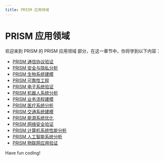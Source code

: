 ```yaml
---
title: PRISM 应用领域
---
```


# PRISM 应用领域

欢迎来到 PRISM 的 PRISM 应用领域 部分，在这一章节中，你将学到以下内容：

- [PRISM 通信协议验证](./0-prism-communication-protocol-verification.mdx)
- [PRISM 安全与隐私分析](./1-prism-security-and-privacy-analysis.mdx)
- [PRISM 生物系统建模](./2-prism-biological-system-modeling.mdx)
- [PRISM 可靠性工程](./3-prism-reliability-engineering.mdx)
- [PRISM 电子系统验证](./4-prism-electronic-system-verification.mdx)
- [PRISM 机器人系统分析](./5-prism-robot-system-analysis.mdx)
- [PRISM 业务流程建模](./6-prism-business-process-modeling.mdx)
- [PRISM 医疗系统分析](./7-prism-medical-system-analysis.mdx)
- [PRISM 交通系统建模](./8-prism-traffic-system-modeling.mdx)
- [PRISM 能源系统优化](./9-prism-energy-system-optimization.mdx)
- [PRISM 网络安全验证](./10-prism-network-security-verification.mdx)
- [PRISM 计算机系统性能分析](./11-prism-computer-system-performance.mdx)
- [PRISM 人工智能系统分析](./12-analysis-of-prism-artificial-intelligence-system.mdx)
- [PRISM 物联网应用验证](./13-prism-iot-application-verification.mdx)

Have fun coding!